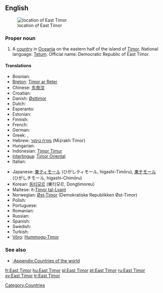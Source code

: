 {{wikipedia}}
==English==
[[Image:LocationEastTimor.svg|thumb|location of East Timor]]

===Proper noun===
{{en-proper noun|sg=[[East]] [[Timor]]}}

# A [[country]] in [[Oceania]] on the eastern half of the island of [[Timor]]. National language: [[Tetum]]. Official name: Democratic Republic of East Timor.

====Translations====
{{trans-top|Country in Oceania}}
*Bosnian: {{t-|bs|Istočni Timor|m}}
*[[Breton]]: [[Timor ar Reter]]
*Chinese: [[东帝汶]]
*Croatian: {{t-|hr|Istočni Timor|m}}
*Danish: [[Østtimor]]
* Dutch: {{t|nl|Oost-Timor}}
* Esperanto: {{t|eo|Orienta Timoro|xs=Esperanto}}
* Estonian: {{t-|et|Ida-Timor}}
* Finnish: {{t+|fi|Itä-Timor}}
* French: {{t|fr|Timor Oriental}}
* German: {{t-|de|Osttimor}}
* Greek: {{t|el|Ανατολικό Τιμόρ|tr=Anatolikó Timór}}, {{t|el|Ανατολικό Τίμορ|tr=Anatolikó Tímor}}
*Hebrew: [[מזרח טימור]] (Mizrakh Timor)
* Hungarian: {{t|hu|Kelet-Timor}}
*Indonesian: [[Timor Timur]]
*[[Interlingua]]: [[Timor Oriental]]
* Italian: {{t|it|Timor orientale}}
{{trans-mid}}
*Japanese: [[東ティモール]] (ひがしティモール, higashi-Timōru), [[東チモール]] (ひがしチモール, higashi-Chimōru)
*Korean: [[동티모르]] (東티모르, Dongtimoreu)
*Maltese: it-[[Timor tal-Lvant]]
*Norwegian: [[Øst-Timor]] (Demokratiske Republikken Øst-Timor)
* Polish: {{t|pl|Timor Wschodni|m}}
* Portuguese: {{t|pt|Timor Leste}}
* Romanian: {{t|ro|Timorul de Est|n}}
* Russian: {{t|ru|Восточный Тимор|m|tr=Vostóčnyj Timór}}
* Spanish: {{t|es|Timor Oriental}}
* Swedish: {{t+|sv|Östtimor}}
* Turkish: {{t|tr|Doğu Timor}}
*[[Võro]]: [[Hummogu-Timor]]
{{trans-bottom}}

===See also===
*[[:Appendix:Countries of the world]]

[[Category:Countries]]

[[fr:East Timor]]
[[hu:East Timor]]
[[pl:East Timor]]
[[pt:East Timor]]
[[ru:East Timor]]
[[sv:East Timor]]
[[tr:East Timor]]